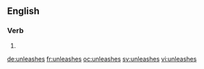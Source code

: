 ==English==

===Verb===
{{head|en}}

# {{en-third-person singular of|unleash}}

[[de:unleashes]]
[[fr:unleashes]]
[[oc:unleashes]]
[[sv:unleashes]]
[[vi:unleashes]]